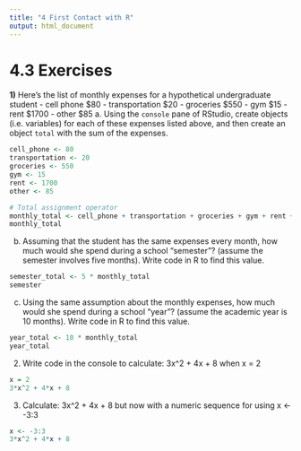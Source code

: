 ```yaml
---
title: "4 First Contact with R"
output: html_document
---
```


# 4.3 Exercises
**1)** Here’s the list of monthly expenses for a hypothetical undergraduate student
- cell phone $80
- transportation $20
- groceries $550
- gym $15
- rent $1700
- other $85
a. Using the `console` pane of RStudio, create objects (i.e. variables) for each of these expenses listed above, and then create an object `total` with the sum of the expenses.

```r
cell_phone <- 80
transportation <- 20
groceries <- 550
gym <- 15
rent <- 1700
other <- 85

# Total assignment operator
monthly_total <- cell_phone + transportation + groceries + gym + rent + other
monthly_total
```

b. Assuming that the student has the same expenses every month, how much would she spend during a school “semester”? (assume the semester involves five months). Write code in R to find this value.

```r
semester_total <- 5 * monthly_total
semester
```


c. Using the same assumption about the monthly expenses, how much would she spend during a school “year”? (assume the academic year is 10 months). Write code in R to find this value.

```r
year_total <- 10 * monthly_total
year_total
```

2) Write code in the console to calculate: 3x^2 + 4x + 8 when x = 2

```r
x = 2
3*x^2 + 4*x + 8
```

3) Calculate: 3x^2 + 4x + 8 but now with a numeric sequence for using x <- -3:3

```r
x <- -3:3
3*x^2 + 4*x + 8
```
